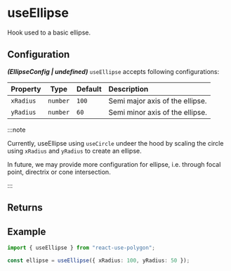 ---
---


# useEllipse

Hook used to a basic ellipse.

<MyUsePolgon />

## Configuration

**_(EllipseConfig | undefined)_** `useEllipse` accepts following configurations:

| Property  |   Type   | Default | Description                     |
| :-------- | :------: | :------ | :------------------------------ |
| `xRadius` | `number` | `100`   | Semi major axis of the ellipse. |
| `yRadius` | `number` | `60`    | Semi minor axis of the ellipse. |

:::note

Currently, useEllipse using `useCircle` undeer the hood by scaling the circle using `xRadius` and `yRadius` to create an ellipse.

In future, we may provide more configuration for ellipse, i.e. through focal point, directrix or cone intersection.

:::

## Returns

<PrimitiveReturns configType="EllipseConfig" />

## Example

```ts
import { useEllipse } from "react-use-polygon";

const ellipse = useEllipse({ xRadius: 100, yRadius: 50 });
```
